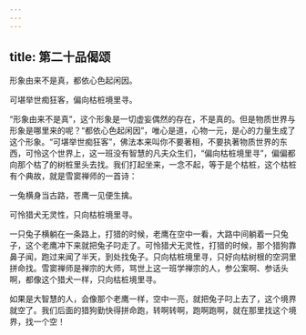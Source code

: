 ```yaml
---
---
---
```

title: 第二十品偈颂
---




形象由来不是真，都依心色起闲因。

可堪举世痴狂客，偏向枯桩境里寻。

“形象由来不是真”，这个形象是一切虚妄偶然的存在，不是真的。但是物质世界与形象是哪里来的呢？“都依心色起闲因”，唯心是道，心物一元，是心的力量生成了这个形象。“可堪举世痴狂客”，佛法本来叫你不要著相，不要执著物质世界的东西，可怜这个世界上，这一班没有智慧的凡夫众生们，“偏向枯桩境里寻”，偏偏都向那个枯了的树桩里头去找。我们打起坐来，一念不起，等于是个枯桩，这个枯桩有个典故，就是雪窦禅师的一首诗：

一兔横身当古路，苍鹰一见便生擒。

可怜猎犬无灵性，只向枯桩境里寻。

一只兔子横躺在一条路上，打猎的时候，老鹰在空中一看，大路中间躺着一只兔子，这个老鹰冲下来就把兔子叼走了。可怜猎犬无灵性，打猎的时候，那个猎狗靠鼻子闻，跑过来闻了半天，到处找兔子。只向枯桩境里寻，只好向枯树根的空洞里拼命找。雪窦禅师是禅宗的大师，骂世上这一班学禅宗的人，参公案啊、参话头啊，都像这个猎犬一样，只向枯桩境里寻。

如果是大智慧的人，会像那个老鹰一样，空中一亮，就把兔子叼上去了，这个境界就空了。我们后面的猎狗勤快得拼命跑，转啊转啊，跑啊跑啊，就在那里找这个境界，找一个空！